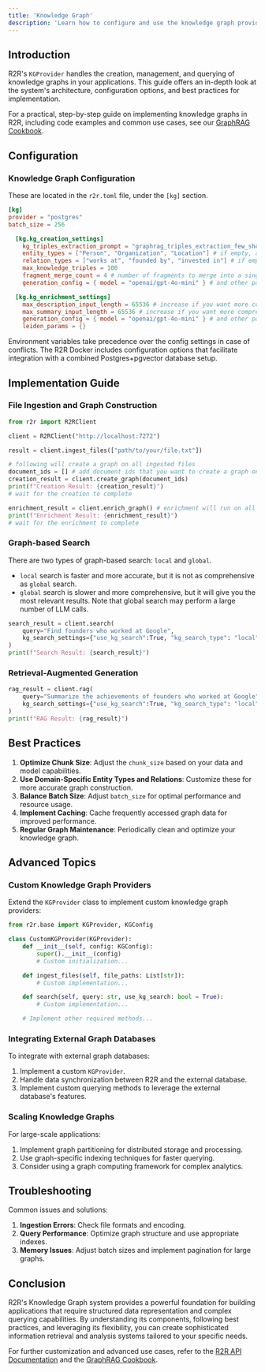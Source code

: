 ```yaml
---
title: 'Knowledge Graph'
description: 'Learn how to configure and use the knowledge graph provider in R2R'
---
```


## Introduction

R2R's `KGProvider` handles the creation, management, and querying of knowledge graphs in your applications. This guide offers an in-depth look at the system's architecture, configuration options, and best practices for implementation.

For a practical, step-by-step guide on implementing knowledge graphs in R2R, including code examples and common use cases, see our [GraphRAG Cookbook](/cookbooks/graphrag).


## Configuration

### Knowledge Graph Configuration

These are located in the `r2r.toml` file, under the `[kg]` section.

```toml
[kg]
provider = "postgres"
batch_size = 256

  [kg.kg_creation_settings]
    kg_triples_extraction_prompt = "graphrag_triples_extraction_few_shot"
    entity_types = ["Person", "Organization", "Location"] # if empty, all entities are extracted
    relation_types = ["works at", "founded by", "invested in"] # if empty, all relations are extracted
    max_knowledge_triples = 100
    fragment_merge_count = 4 # number of fragments to merge into a single extraction
    generation_config = { model = "openai/gpt-4o-mini" } # and other params, model used for triplet extraction

  [kg.kg_enrichment_settings]
    max_description_input_length = 65536 # increase if you want more comprehensive descriptions
    max_summary_input_length = 65536 # increase if you want more comprehensive summaries
    generation_config = { model = "openai/gpt-4o-mini" } # and other params, model used for node description and graph clustering
    leiden_params = {}
```


Environment variables take precedence over the config settings in case of conflicts. The R2R Docker includes configuration options that facilitate integration with a combined Postgres+pgvector database setup.


## Implementation Guide

### File Ingestion and Graph Construction

```python
from r2r import R2RClient

client = R2RClient("http://localhost:7272")

result = client.ingest_files(["path/to/your/file.txt"])

# following will create a graph on all ingested files
document_ids = [] # add document ids that you want to create a graph on
creation_result = client.create_graph(document_ids)
print(f"Creation Result: {creation_result}")
# wait for the creation to complete

enrichment_result = client.enrich_graph() # enrichment will run on all nodes in the graph
print(f"Enrichment Result: {enrichment_result}")
# wait for the enrichment to complete
```

### Graph-based Search

There are two types of graph-based search: `local` and `global`.

- `local` search is faster and more accurate, but it is not as comprehensive as `global` search.
- `global` search is slower and more comprehensive, but it will give you the most relevant results. Note that global search may perform a large number of LLM calls.

```python
search_result = client.search(
    query="Find founders who worked at Google",
    kg_search_settings={"use_kg_search":True, "kg_search_type": "local"}
)
print(f"Search Result: {search_result}")
```

### Retrieval-Augmented Generation

```python
rag_result = client.rag(
    query="Summarize the achievements of founders who worked at Google",
    kg_search_settings={"use_kg_search":True, "kg_search_type": "local"}
)
print(f"RAG Result: {rag_result}")
```

## Best Practices

1. **Optimize Chunk Size**: Adjust the `chunk_size` based on your data and model capabilities.
2. **Use Domain-Specific Entity Types and Relations**: Customize these for more accurate graph construction.
3. **Balance Batch Size**: Adjust `batch_size` for optimal performance and resource usage.
4. **Implement Caching**: Cache frequently accessed graph data for improved performance.
5. **Regular Graph Maintenance**: Periodically clean and optimize your knowledge graph.

## Advanced Topics

### Custom Knowledge Graph Providers

Extend the `KGProvider` class to implement custom knowledge graph providers:

```python
from r2r.base import KGProvider, KGConfig

class CustomKGProvider(KGProvider):
    def __init__(self, config: KGConfig):
        super().__init__(config)
        # Custom initialization...

    def ingest_files(self, file_paths: List[str]):
        # Custom implementation...

    def search(self, query: str, use_kg_search: bool = True):
        # Custom implementation...

    # Implement other required methods...
```

### Integrating External Graph Databases

To integrate with external graph databases:

1. Implement a custom `KGProvider`.
2. Handle data synchronization between R2R and the external database.
3. Implement custom querying methods to leverage the external database's features.

### Scaling Knowledge Graphs

For large-scale applications:

1. Implement graph partitioning for distributed storage and processing.
2. Use graph-specific indexing techniques for faster querying.
3. Consider using a graph computing framework for complex analytics.

## Troubleshooting

Common issues and solutions:

1. **Ingestion Errors**: Check file formats and encoding.
2. **Query Performance**: Optimize graph structure and use appropriate indexes.
3. **Memory Issues**: Adjust batch sizes and implement pagination for large graphs.

## Conclusion

R2R's Knowledge Graph system provides a powerful foundation for building applications that require structured data representation and complex querying capabilities. By understanding its components, following best practices, and leveraging its flexibility, you can create sophisticated information retrieval and analysis systems tailored to your specific needs.

For further customization and advanced use cases, refer to the [R2R API Documentation](/api-reference) and the [GraphRAG Cookbook](/cookbooks/graphrag).
